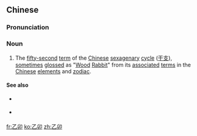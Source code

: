 ==Chinese==
{{zh-forms|{{nowrap|2nd [[heavenly stem]]}}<br>([[swallow]])|{{nowrap|4th [[earthly branch]]}}<br>([[lush]])}}
{{wikipedia|Chinese sexagenary cycle}}
{{wikipedia|Rabbit (zodiac)|Rabbit in the Chinese zodiac}}

===Pronunciation===
{{zh-pron
|m=yǐmǎo
|c=jyut3 maau5
|mn=qz,xm,zz:it-báu
|cat=n
}}

===Noun===
{{zh-noun}}

# The [[fifty-second]] [[term]] of the [[Chinese]] [[sexagenary]] [[cycle]] ([[干支]]), [[sometimes]] [[gloss]]ed as "[[wood|Wood]] [[rabbit|Rabbit]]" from its [[associate]]d [[term]]s in the [[Chinese]] [[element]]s and [[zodiac]].

====See also====
* {{sense|preceding term}} {{zh-l|甲寅}}
* {{sense|next term}} {{zh-l|丙辰}}

[[fr:乙卯]]
[[ko:乙卯]]
[[zh:乙卯]]